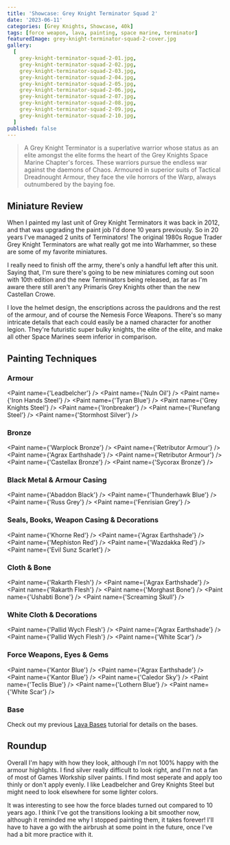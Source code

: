 ```yaml
---
title: 'Showcase: Grey Knight Terminator Squad 2'
date: '2023-06-11'
categories: [Grey Knights, Showcase, 40k]
tags: [force weapon, lava, painting, space marine, terminator]
featuredImage: grey-knight-terminator-squad-2-cover.jpg
gallery:
  [
    grey-knight-terminator-squad-2-01.jpg,
    grey-knight-terminator-squad-2-02.jpg,
    grey-knight-terminator-squad-2-03.jpg,
    grey-knight-terminator-squad-2-04.jpg,
    grey-knight-terminator-squad-2-05.jpg,
    grey-knight-terminator-squad-2-06.jpg,
    grey-knight-terminator-squad-2-07.jpg,
    grey-knight-terminator-squad-2-08.jpg,
    grey-knight-terminator-squad-2-09.jpg,
    grey-knight-terminator-squad-2-10.jpg,
  ]
published: false
---
```



> A Grey Knight Terminator is a superlative warrior whose status as an elite amongst the elite forms the heart of the
> Grey Knights Space Marine Chapter's forces. These warriors pursue the endless war against the daemons of Chaos.
> Armoured in superior suits of Tactical Dreadnought Armour, they face the vile horrors of the Warp, always outnumbered
> by the baying foe.

## Miniature Review

When I painted my last unit of Grey Knight Terminators it was back in 2012, and that was upgrading the paint job I'd
done 10 years previously. So in 20 years I've managed 2 units of Terminators! The original 1980s Rogue Trader Grey
Knight Terminators are what really got me into Warhammer, so these are some of my favorite miniatures.

I really need to finish off the army, there's only a handful left after this unit. Saying that, I'm sure there's going
to be new miniatures coming out soon with 10th edition and the new Terminators being released, as far as I'm aware
there still aren't any Primaris Grey Knights other than the new Castellan Crowe.

I love the helmet design, the enscriptions across the pauldrons and the rest of the armour, and of course the Nemesis
Force Weapons. There's so many intricate details that each could easily be a named character for another legion.
They're futuristic super bulky knights, the elite of the elite, and make all other Space Marines seem inferior in
comparison.

## Painting Techniques

### Armour

<Paint name={'Leadbelcher'} />
<Paint name={'Nuln Oil'} />
<Paint name={'Iron Hands Steel'} />
<Paint name={'Tyran Blue'} />
<Paint name={'Grey Knights Steel'} />
<Paint name={'Ironbreaker'} />
<Paint name={'Runefang Steel'} />
<Paint name={'Stormhost Silver'} />

### Bronze

<Paint name={'Warplock Bronze'} />
<Paint name={'Retributor Armour'} />
<Paint name={'Agrax Earthshade'} />
<Paint name={'Retributor Armour'} />
<Paint name={'Castellax Bronze'} />
<Paint name={'Sycorax Bronze'} />

### Black Metal & Armour Casing

<Paint name={'Abaddon Black'} />
<Paint name={'Thunderhawk Blue'} />
<Paint name={'Russ Grey'} />
<Paint name={'Fenrisian Grey'} />

### Seals, Books, Weapon Casing & Decorations

<Paint name={'Khorne Red'} />
<Paint name={'Agrax Earthshade'} />
<Paint name={'Mephiston Red'} />
<Paint name={'Wazdakka Red'} />
<Paint name={'Evil Sunz Scarlet'} />

### Cloth & Bone

<Paint name={'Rakarth Flesh'} />
<Paint name={'Agrax Earthshade'} />
<Paint name={'Rakarth Flesh'} />
<Paint name={'Morghast Bone'} />
<Paint name={'Ushabti Bone'} />
<Paint name={'Screaming Skull'} />

### White Cloth & Decorations

<Paint name={'Pallid Wych Flesh'} />
<Paint name={'Agrax Earthshade'} />
<Paint name={'Pallid Wych Flesh'} />
<Paint name={'White Scar'} />

### Force Weapons, Eyes & Gems

<Paint name={'Kantor Blue'} />
<Paint name={'Agrax Earthshade'} />
<Paint name={'Kantor Blue'} />
<Paint name={'Caledor Sky'} />
<Paint name={'Teclis Blue'} />
<Paint name={'Lothern Blue'} />
<Paint name={'White Scar'} />

### Base

Check out my previous [Lava Bases](/tutorials/bases/lava-bases/) tutorial for details on the bases.

## Roundup

Overall I'm hapy with how they look, although I'm not 100% happy with the armour highlights. I find silver really
difficult to look right, and I'm not a fan of most of Games Workship silver paints. I find most seperate and apply
too thinly or don't apply evenly. I like Leadbelcher and Grey Knights Steel but might need to look elsewhere for some
lighter colors.

It was interesting to see how the force blades turned out compared to 10 years ago. I think I've got the transitions
looking a bit smoother now, although it reminded me why I stopped painting them, it takes forever! I'll have to have
a go with the airbrush at some point in the future, once I've had a bit more practice with it.
